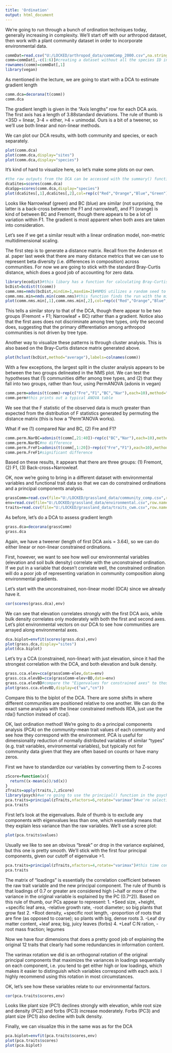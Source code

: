 ---
title: 'Ordination'
output: html_document
---

We're going to run through a bunch of ordination techniques today, generally increasing in complexity.  We'll start off with our arthropod dataset, then work with a plant community dataset in order to incorporate environmental data.


```{r}
commDat=read.csv("U:/LOCKED/arthropod_data/commComp_2000.csv",na.strings=c("","NA"))
comm=commDat[,-c(1:6)]#creating a dataset without all the species ID info, for the sake of convenience later
rownames(comm)=commDat[,1]
library(vegan)
```

As mentioned in the lecture, we are going to start with a DCA to estimate gradient length

```{r}
comm.dca=decorana(t(comm))
comm.dca
```

The gradient length is given in the "Axis lengths" row for each DCA axis.  The first axis has a length of 3.88standard deviations.  The rule of thumb is <3SD = linear, 3-4 = either, >4 = unimodal.  Ours is a bit of a tweener, so we'll use both linear and non-linear methods.

We can plot our DCA results, with both community and species, or each separately.

```{r}
plot(comm.dca)
plot(comm.dca,display="sites")
plot(comm.dca,display="species")
```

It's kind of hard to visualize here, so let's make some plots on our own.

```{r}
#the raw outputs from the DCA can be accessed with the summary() function
dcaSites=scores(comm.dca)
dcaSpp=scores(comm.dca,display="species")
plot(dcaSites[,1],dcaSites[,2],col=rep(c("Red","Orange","Blue","Green"),each=10),xlab="DCA1",ylab="DCA2")
```

Looks like Narrowleaf (green) and BC (blue) are similar (not surprising, the latter is a back-cross between the F1 and narrowleaf), and F1 (orange) is kind of between BC and Fremont, though there appears to be a lot of variation within F1.  The gradient is most apparent when both axes are taken into consideration.

Let's see if we get a similar result with a linear ordination model, non-metric multidimensional scaling.

The first step is to generate a distance matrix.  Recall from the Anderson et al. paper last week that there are many distance metrics that we can use to represent beta diversity (i.e. differences in composition) across communities.  For now we are going to stick with the standard Bray-Curtis distance, which does a good job of accounting for zero data.

```{r}
library(ecodist)#this libary has a function for calculating Bray-Curtis distance
bcDist=bcdist(t(comm))
comm.nms=nmds(bcDist,mindim=1,maxdim=2)#NMDS utilizes a random seed to initiate calculation of orthogonal axes.  Because of this, the default is to run the analysis many times, then select the run with the lowest "stress" (disagreement between the raw and ordinated data).
comm.nms.min=nmds.min(comm.nms)#this function finds the run with the minimum stress
plot(comm.nms.min[,1],comm.nms.min[,2],col=rep(c("Red","Orange","Blue","Green"),each=10),xlab="NMS1",ylab="NMS2")
```

This tells a similar story to that of the DCA, though there appear to be two groups (Fremont + F1; Narrowleaf + BC) rather than a gradient.  Notice also that the first axes does not discriminate among tree types, only the second does, suggesting that the primary differentiation among arthropod communities is not driven by tree type.

Another way to visualize these patterns is through cluster analysis.  This is also based on the Bray-Curtis distance matrix generated above.

```{r}
plot(hclust(bcDist,method="average"),labels=colnames(comm))
```

With a few exceptions, the largest split in the cluster analysis appears to be between the two groups delineated in the NMS plot.  We can test the hypotheses that (1) communities differ among tree types, and (2) that they fall into two groups, rather than four, using PermANOVA (adonis in vegan)

```{r}
comm.perm=adonis(t(comm)~rep(c("Fre","F1","BC","Nar"),each=10),method="bray")
comm.perm#this prints out a typical ANOVA table
```

We see that the F statistic of the observed data is much greater than expected from the distribution of F statistics generated by permuting the distance matrix (this is how a "Perm"ANOVA works).

What if we (1) compared Nar and BC, (2) Fre and F1?

```{r}
comm.perm.NarBC=adonis(t(comm[,21:40])~rep(c("BC","Nar"),each=10),method="bray")
comm.perm.NarBC#no difference
comm.perm.FreF1=adonis(t(comm[,1:20])~rep(c("Fre","F1"),each=10),method="bray")
comm.perm.FreF1#significant difference
```

Based on these results, it appears that there are three groups: (1) Fremont, (2) F1, (3) Back-cross+Narrowleaf.


OK, now we're going to bring in a different dataset with environmental variables and functional trait data so that we can do constrained ordinations and a principal components analysis.

```{r}
grassComm=read.csv(file="U:/LOCKED/grassland_data/community_comp.csv",row.names=1)#this is a grassland community composition dataset with percent cover, rather than number of individuals
env=read.csv(file="U:/LOCKED/grassland_data/environmental.csv",row.names=1)#these are environmental variables that correspond with each community
traits=read.csv(file="U:/LOCKED/grassland_data/traits_cwm.csv",row.names=1)#these are community mean trait values
```

As before, let's do a DCA to assess gradient length

```{r}
grass.dca=decorana(grassComm)
grass.dca
```

Again, we have a tweener (length of first DCA axis = 3.64), so we can do either linear or non-linear constrained ordinations.

First, however, we want to see how well our environmental variables (elevation and soil bulk density) correlate with the unconstrained ordination.  If we put in a variable that doesn't correlate well, the constrained ordination will do a poor job of representing variation in community composition along environmental gradients.

Let's start with the unconstrained, non-linear model (DCA) since we already have it.

```{r}
cor(scores(grass.dca),env)
```

We can see that elevation correlates strongly with the first DCA axis, while bulk density correlates only moderately with both the first and second axes.  Let's plot environmental vectors on our DCA to see how communities are arrayed along environmental axes.

```{r}
dca.biplot=envfit(scores(grass.dca),env)
plot(grass.dca,display="sites")
plot(dca.biplot)
```

Let's try a CCA (constrained, non-linear) with just elevation, since it had the strongest correlation with the DCA, and both elevation and bulk density.

```{r}
grass.cca.elev=cca(grassComm~elev,data=env)
grass.cca.elevBD=cca(grassComm~elev+BD,data=env)
grass.cca.elevBD#compare the "Eigenvalues for constrained axes" to those of the first two DCA axes.  These eigenvalues are proportional to the variance explained in the community dataset by each axis.  Notice that less variance is explained by the CCA, because this method maximized the variance explained by the environmental data, not maximizing the variance explained in the community dataset alone
plot(grass.cca.elevBD,display=c("wa","cn"))
```

Compare this to the biplot of the DCA.  There are some shifts in where different communities are positioned relative to one another.  We can do the exact same analysis with the linear constrained methods RDA, just use the rda() function instead of cca().

OK, last ordination method!  We're going to do a principal components analysis (PCA) on the community-mean trait values of each community and see how they correspond with the environment.  PCA is useful for dimensionality reduction of normally distributed variables of similar "types" (e.g. trait variables, environmental variables), but typically not for community data given that they are often based on counts or have many zeros.

First we have to standardize our variables by converting them to Z-scores

```{r}
zScore=function(x){
  return((x-mean(x))/sd(x))
}
zTraits=apply(traits,2,zScore)
library(psych)#we're going to use the principal() function in the psych library because it allows us to do useful rotations; there are quite a few PCA functions in R, but you need to be careful to understand the subtle differences among them
pca.traits=principal(zTraits,nfactors=6,rotate="varimax")#we're selecting a relatively large number of components (6), we can cut this down in a minute; we're also doing a varimax rotation (see below)
pca.traits
```

First let's look at the eigenvalues.  Rule of thumb is to exclude any components with eigenvalues less than one, which essentially means that they explain less variance than the raw variables.  We'll use a scree plot:

```{r}
plot(pca.traits$values)
```

Usually we like to see an obvious "break" or drop in the variance explained, but this one is pretty smooth.  We'll stick with the first four principal components, given our cutoff of eigenvalue >1.

```{r}
pca.traits=principal(zTraits,nfactors=4,rotate="varimax")#this time constraining to 4 components
pca.traits
```

The matrix of "loadings" is essentially the correlation coefficient between the raw trait variable and the new principal component.  The rule of thumb is that loadings of 0.7 or greater are considered high (~half or more of the variance in the original variable is explained by the PC (0.7^2)).  Based on this rule of thumb, our PCs appear to represent:
1. +Seed size, +height, +specific leaf area, -relative growth rate, -root diameter; so big plants that grow fast
2. +Root density, +specific root length, -proportion of roots that are fine (as opposed to coarse); so plants with big, dense roots
3. -Leaf dry matter content, +leaf area; big, juicy leaves (forbs)
4. +Leaf C:N ration, -root mass fraction; legumes

Now we have four dimensions that does a pretty good job of explaining the original 12 traits that clearly had some redundancies in information content.

The varimax rotation we did is an orthogonal rotation of the original principal components that maximizes the variances in loadings sequentially on each component, i.e. you tend to get either high or low loadings, which makes it easier to distinguish which variables correspond with each axis.  I highly recommend using this rotation in most circumstances.

OK, let's see how these variables relate to our environmental factors.

```{r}
cor(pca.traits$scores,env)
```

Looks like plant size (PC1) declines strongly with elevation, while root size and density (PC2) and forbs (PC3) increase moderately.  Forbs (PC3) and plant size (PC1) also decline with bulk density.

Finally, we can visualize this in the same was as for the DCA

```{r}
pca.biplot=envfit(pca.traits$scores,env)
plot(pca.traits$scores)
plot(pca.biplot)
```

